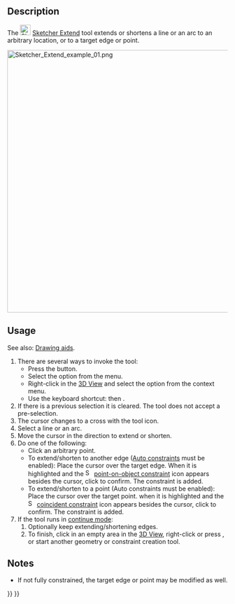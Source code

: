 <languages/>

{{Docnav
|[[Sketcher_Split|Split Edge]]
|[[Sketcher_Projection|External Projection]]
|[[Sketcher_Workbench|Sketcher]]
|IconL=Sketcher_Split.svg
|IconR=Sketcher_Projection.svg
|IconC=Workbench_Sketcher.svg
}}

{{GuiCommand
|Name=Sketcher Extend
|MenuLocation=Sketch → Sketcher Tools → Extend Edge
|Workbenches=[[Sketcher_Workbench|Sketcher]]
|Shortcut={{KEY|G}} {{KEY|Q}}
|Version=0.17
|SeeAlso=[[Sketcher_Trimming|Sketcher Trimming]]
}}

==Description==

The [[Image:Sketcher_Extend.svg|24px]] [[Sketcher_Extend|Sketcher Extend]] tool extends or shortens a line or an arc to an arbitrary location, or to a target edge or point.

[[File:Sketcher Extend example 01.png|none|600px]]
{{Caption|Shown on the left (1), the two sketch elements before the operation; in the middle (2), the line is being extended to the arc; on the right (3), the final result.}}

==Usage==

See also: [[Sketcher_Workbench#Drawing_aids|Drawing aids]].

# There are several ways to invoke the tool:
#* Press the {{Button|[[Image:Sketcher_Extend.svg|16px]] [[Sketcher_Extend|Extend Edge]]}} button.
#* Select the {{MenuCommand|Sketcher → Sketcher Tools → [[Image:Sketcher_Extend.svg|16px]] Extend Edge}} option from the menu.
#* Right-click in the [[3D_View|3D View]] and select the {{MenuCommand|[[Image:Sketcher_Extend.svg|16px]] Extend Edge}} option from the context menu.
#* Use the keyboard shortcut: {{KEY|G}} then {{KEY|Q}}.
# If there is a previous selection it is cleared. The tool does not accept a pre-selection.
# The cursor changes to a cross with the tool icon.
# Select a line or an arc.
# Move the cursor in the direction to extend or shorten.
# Do one of the following:
#* Click an arbitrary point.
#* To extend/shorten to another edge ([[Sketcher_Workbench#Auto_constraints|Auto constraints]] must be enabled): Place the cursor over the target edge. When it is highlighted and the [[Image:Sketcher_ConstrainPointOnObject.svg|16px]] [[Sketcher_ConstrainPointOnObject|point-on-object constraint]] icon appears besides the cursor, click to confirm. The constraint is added.
#* To extend/shorten to a point (Auto constraints must be enabled): Place the cursor over the target point. when it is highlighted and the [[File:Sketcher_ConstrainCoincident.svg|16px]] [[Sketcher_ConstrainCoincident|coincident constraint]] icon appears besides the cursor, click to confirm. The constraint is added.
# If the tool runs in [[Sketcher_Workbench#Continue_modes|continue mode]]:
## Optionally keep extending/shortening edges.
## To finish, click in an empty area in the [[3D_View|3D View]], right-click or press {{KEY|Esc}}, or start another geometry or constraint creation tool.

==Notes==

* If not fully constrained, the target edge or point may be modified as well.


{{Docnav
|[[Sketcher_Split|Split Edge]]
|[[Sketcher_Projection|External Projection]]
|[[Sketcher_Workbench|Sketcher]]
|IconL=Sketcher_Split.svg
|IconR=Sketcher_Projection.svg
|IconC=Workbench_Sketcher.svg
}}

{{Sketcher_Tools_navi{{#translation:}}}}
{{Userdocnavi{{#translation:}}}}